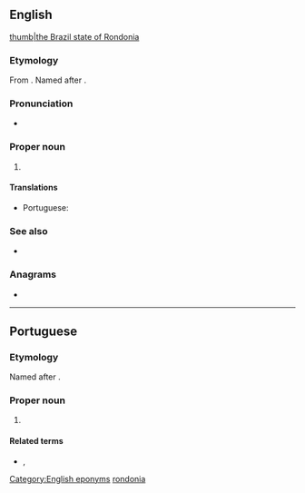 ==English==
{{wikipedia}}
[[file:Brazil State Rondonia.svg|thumb|the Brazil state of Rondonia]]

===Etymology===
From {{der|en|pt|Rondônia}}. Named after {{w|Cândido Rondon}}.

===Pronunciation===
* {{IPA|/ɹɒnˈdəʊnɪə/|lang=en}}

===Proper noun===
{{en-proper noun}}

# {{place:Brazil/state|en|capital=Porto Velho|region=North Region}}

====Translations====
{{trans-top|state in north-western Brazil}}
* Portuguese: {{t+|pt|Rondônia|m|f}}
{{trans-mid}}
{{trans-bottom}}

===See also===
* {{pedialite}}

===Anagrams===
* {{anagrams|en|a=adinnoor|nonradio}}

[[Category:English eponyms]]
[[Category:English terms spelled with Ô|rondonia]]

----

==Portuguese==

===Etymology===
Named after {{w|Cândido Rondon}}.

===Proper noun===
{{pt-proper noun|m|g2=f}}
# {{place|pt|state|macroregion/pt:North Region|c/pt:Brazil|capital=pt:Porto Velho}}
#: {{syn|pt|RO}} {{gloss|abbreviation}}

====Related terms====
* {{l|pt|rondoniense}}, {{l|pt|rondoniano}} {{gloss|[[demonym]]s}}